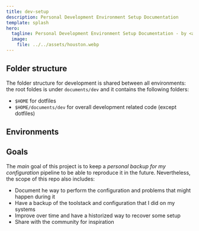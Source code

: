 ```yaml
---
title: dev-setup
description: Personal Development Environment Setup Documentation 
template: splash
hero:
  tagline: Personal Development Environment Setup Documentation - by <a href="https://github.com/magicDGS">@magicDGS</a>
  image:
    file: ../../assets/houston.webp
---
```



## Folder structure

The folder structure for development is shared between all environments:
the root foldes is under `documents/dev` and it contains the following folders:

- `$HOME` for dotfiles
- `$HOME/documents/dev` for overall development related code (except dotfiles)

## Environments

<CardGrid>
	<LinkCard
		title="Windows"
		description="Setup for the Windows Environment."
		href="/environment/windows"
	/>
</CardGrid>

## Goals

The *main* goal of this project is to keep a *personal backup for my configuration* pipeline
to be able to reproduce it in the future. Nevertheless, the scope of this repo also includes:

* Document he way to perform the configuration and problems that might happen during it
* Have a backup of the toolstack and configuration that I did on my systems
* Improve over time and have a historized way to recover some setup
* Share with the community for inspiration
